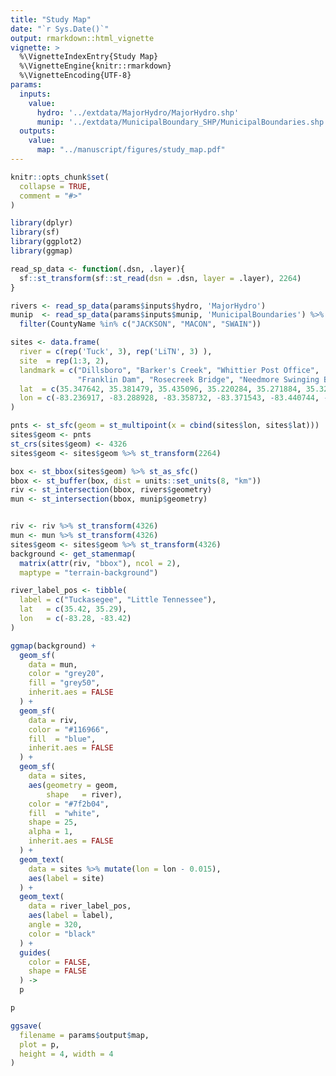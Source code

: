 ```yaml
---
title: "Study Map"
date: "`r Sys.Date()`"
output: rmarkdown::html_vignette
vignette: >
  %\VignetteIndexEntry{Study Map}
  %\VignetteEngine{knitr::rmarkdown}
  %\VignetteEncoding{UTF-8}
params:
  inputs:
    value:
      hydro: '../extdata/MajorHydro/MajorHydro.shp'
      munip: '../extdata/MunicipalBoundary_SHP/MunicipalBoundaries.shp'
  outputs:
    value:
      map: "../manuscript/figures/study_map.pdf"
---
```


```r
knitr::opts_chunk$set(
  collapse = TRUE,
  comment = "#>"
)
```

```r
library(dplyr)
library(sf)
library(ggplot2)
library(ggmap)
```

```r
read_sp_data <- function(.dsn, .layer){
  sf::st_transform(sf::st_read(dsn = .dsn, layer = .layer), 2264)
}
```


```r
rivers <- read_sp_data(params$inputs$hydro, 'MajorHydro')
munip  <- read_sp_data(params$inputs$munip, 'MunicipalBoundaries') %>%
  filter(CountyName %in% c("JACKSON", "MACON", "SWAIN"))

sites <- data.frame(
  river = c(rep('Tuck', 3), rep('LiTN', 3) ),
  site  = rep(1:3, 2),
  landmark = c("Dillsboro", "Barker's Creek", "Whittier Post Office",
               "Franklin Dam", "Rosecreek Bridge", "Needmore Swinging Bridge"),
  lat  = c(35.347642, 35.381479, 35.435096, 35.220284, 35.271884, 35.322444),
  lon = c(-83.236917, -83.288928, -83.358732, -83.371543, -83.440744, -83.521481) 
) 

pnts <- st_sfc(geom = st_multipoint(x = cbind(sites$lon, sites$lat)))
sites$geom <- pnts
st_crs(sites$geom) <- 4326
sites$geom <- sites$geom %>% st_transform(2264)

box <- st_bbox(sites$geom) %>% st_as_sfc() 
bbox <- st_buffer(box, dist = units::set_units(8, "km"))
riv <- st_intersection(bbox, rivers$geometry) 
mun <- st_intersection(bbox, munip$geometry)


riv <- riv %>% st_transform(4326)
mun <- mun %>% st_transform(4326)
sites$geom <- sites$geom %>% st_transform(4326)
background <- get_stamenmap(
  matrix(attr(riv, "bbox"), ncol = 2), 
  maptype = "terrain-background")

river_label_pos <- tibble(
  label = c("Tuckasegee", "Little Tennessee"),
  lat   = c(35.42, 35.29),
  lon   = c(-83.28, -83.42)
)

ggmap(background) +
  geom_sf(
    data = mun,
    color = "grey20",
    fill = "grey50",
    inherit.aes = FALSE
  ) +
  geom_sf(
    data = riv,
    color = "#116966",
    fill  = "blue",
    inherit.aes = FALSE
  ) + 
  geom_sf(
    data = sites,
    aes(geometry = geom,
        shape   = river),
    color = "#7f2b04",
    fill  = "white",
    shape = 25,
    alpha = 1,
    inherit.aes = FALSE
  ) +
  geom_text(
    data = sites %>% mutate(lon = lon - 0.015),
    aes(label = site)
  ) +
  geom_text(
    data = river_label_pos,
    aes(label = label),
    angle = 320,
    color = "black"
  ) +
  guides(
    color = FALSE,
    shape = FALSE
  ) ->
  p

p
```


```r
ggsave(
  filename = params$output$map,
  plot = p,
  height = 4, width = 4
)
```